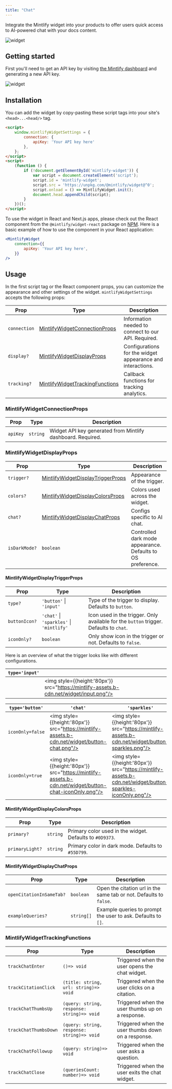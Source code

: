 ```yaml
---
title: "Chat"
---
```


Integrate the Mintlify widget into your products to offer users quick access to AI-powered chat with your docs content.

![widget](https://mintlify-assets.b-cdn.net/widget/hero.webp)

## Getting started

First you'll need to get an API key by visiting [the Mintlify dashboard](https://dashboard.mintlify.com/chat/widget-auth) and generating a new API key.

![widget](https://mintlify-assets.b-cdn.net/widget/key.webp)

## Installation

You can add the widget by copy-pasting these script tags into your site's `<head>...<head/>` tag.

```html
<script>
    window.mintlifyWidgetSettings = {
        connection: {
            apiKey: 'Your API key here'
        },
    };
</script>
<script>
    (function () {
        if (!document.getElementById('mintlify-widget')) {
            var script = document.createElement('script');
            script.id = 'mintlify-widget';
            script.src = 'https://unpkg.com/@mintlify/widget@^0';
            script.onload = () => MintlifyWidget.init();
            document.head.appendChild(script);
        }
    })();
</script>
```

To use the widget in React and Next.js apps, please check out the React component from the `@mintlify/widget-react` package on [NPM](https://www.npmjs.com/package/@mintlify/widget-react). Here is a basic example of how to use the component in your React application:

```jsx
<MintlifyWidget
    connection={{
        apiKey: 'Your API key here',
    }}
/>
```

## Usage

In the first script tag or the React component props, you can customize the appearance and other settings of the widget. `mintlifyWidgetSettings` accepts the following props:

| Prop         | Type                                                                | Description                                                |
| ------------ | ------------------------------------------------------------------- | ---------------------------------------------------------- |
| `connection` | [MintlifyWidgetConnectionProps](#mintlifywidgetconnectionProps)     | Information needed to connect to our API. Required.        |
| `display?`   | [MintlifyWidgetDisplayProps](#mintlifywidgetdisplayProps)           | Configurations for the widget appearance and interactions. |
| `tracking?`  | [MintlifyWidgetTrackingFunctions](#mintlifywidgettrackingfunctions) | Callback functions for tracking analytics.                 |

### MintlifyWidgetConnectionProps

| Prop     | Type     | Description                                                 |
| -------- | -------- | ----------------------------------------------------------- |
| `apiKey` | `string` | Widget API key generated from Mintlify dashboard. Required. |

### MintlifyWidgetDisplayProps

| Prop          | Type                                                                    | Description                                                 |
| ------------- | ----------------------------------------------------------------------- | ----------------------------------------------------------- |
| `trigger?`    | [MintlifyWidgetDisplayTriggerProps](#mintlifywidgetdisplaytriggerprops) | Appearance of the trigger.                                  |
| `colors?`     | [MintlifyWidgetDisplayColorsProps](#mintlifywidgetdisplaycolorsprops)   | Colors used across the widget.                              |
| `chat?`       | [MintlifyWidgetDisplayChatProps](#mintlifywidgetdisplaychatprops)       | Configs specific to AI chat.                                |
| `isDarkMode?` | `boolean`                                                               | Controlled dark mode appearance. Defaults to OS preference. |

#### MintlifyWidgetDisplayTriggerProps

| Prop          | Type                                 | Description                                                                            |
| ------------- | ------------------------------------ | -------------------------------------------------------------------------------------- |
| `type?`       | `'button'` \| `'input'`                | Type of the trigger to display. Defaults to `button`.                                  |
| `buttonIcon?` | `'chat'` \| `'sparkles'` \| `'mintlify'` | Icon used in the trigger. Only available for the `button` trigger. Defaults to `chat`. |
| `iconOnly?`   | `boolean`                            | Only show icon in the trigger or not. Defaults to `false`.                             |

Here is an overview of what the trigger looks like with different configurations.

| `type='input'` |                                                              |
| -------------- | ------------------------------------------------------------ |
|                | <img style={{height:'80px'}} src="https://mintlify-assets.b-cdn.net/widget/input.png"/> |

| `type='button'`  | `'chat'`                                                                    | `'sparkles'`                                                                    | `'mintlify'`                                                                    |
| ---------------- | --------------------------------------------------------------------------- | ------------------------------------------------------------------------------- | ------------------------------------------------------------------------------- |
| `iconOnly=false` | <img style={{height:'80px'}} src="https://mintlify-assets.b-cdn.net/widget/button-chat.png"/>        | <img style={{height:'80px'}} src="https://mintlify-assets.b-cdn.net/widget/button-sparkles.png"/>          | <img style={{height:'80px'}} src="https://mintlify-assets.b-cdn.net/widget/button-mintlify.png"/>          |
| `iconOnly=true`  | <img style={{height:'80px'}} src="https://mintlify-assets.b-cdn.net/widget/button-chat-iconOnly.png"/> | <img style={{height:'80px'}} src="https://mintlify-assets.b-cdn.net/widget/button-sparkles-iconOnly.png"/> | <img style={{height:'80px'}} src="https://mintlify-assets.b-cdn.net/widget/button-mintlify-iconOnly.png"/> |

#### MintlifyWidgetDisplayColorsProps

| Prop            | Type     | Description                                              |
| --------------- | -------- | -------------------------------------------------------- |
| `primary?`      | `string` | Primary color used in the widget. Defaults to `#0D9373`. |
| `primaryLight?` | `string` | Primary color in dark mode. Defaults to `#55D799`.       |

#### MintlifyWidgetDisplayChatProps

| Prop                     | Type       | Description                                                        |
| ------------------------ | ---------- | ------------------------------------------------------------------ |
| `openCitationInSameTab?` | `boolean`  | Open the citation url in the same tab or not. Defaults to `false`. |
| `exampleQueries?`        | `string[]` | Example queries to prompt the user to ask. Defaults to `[]`.       |

### MintlifyWidgetTrackingFunctions

| Prop                  | Type                                       | Description                                        |
| --------------------- | ------------------------------------------ | -------------------------------------------------- |
| `trackChatEnter`      | `()=> void`                                | Triggered when the user opens the chat widget.     |
| `trackCitationClick`  | `(title: string, url: string)=> void`      | Triggered when the user clicks on a citation.      |
| `trackChatThumbsUp`   | `(query: string, response: string)=> void` | Triggered when the user thumbs up on a response.   |
| `trackChatThumbsDown` | `(query: string, response: string)=> void` | Triggered when the user thumbs down on a response. |
| `trackChatFollowup`   | `(query: string)=> void`                   | Triggered when the user asks a question.           |
| `trackChatClose`      | `(queriesCount: number)=> void`            | Triggered when the user exits the chat widget.     |